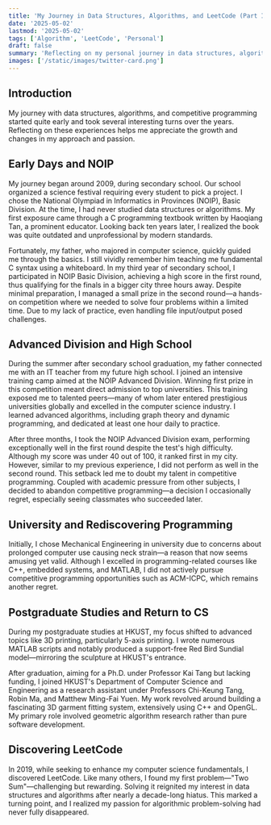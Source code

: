 ```yaml
---
title: 'My Journey in Data Structures, Algorithms, and LeetCode (Part I)'
date: '2025-05-02'
lastmod: '2025-05-02'
tags: ['Algorithm', 'LeetCode', 'Personal']
draft: false
summary: 'Reflecting on my personal journey in data structures, algorithms, and LeetCode—from early competitions in NOIP to rediscovering my passion for programming and competitive challenges years later.'
images: ['/static/images/twitter-card.png']
---
```


## Introduction

My journey with data structures, algorithms, and competitive programming started quite early and took several interesting turns over the years. Reflecting on these experiences helps me appreciate the growth and changes in my approach and passion.

## Early Days and NOIP

My journey began around 2009, during secondary school. Our school organized a science festival requiring every student to pick a project. I chose the National Olympiad in Informatics in Provinces (NOIP), Basic Division. At the time, I had never studied data structures or algorithms. My first exposure came through a C programming textbook written by Haoqiang Tan, a prominent educator. Looking back ten years later, I realized the book was quite outdated and unprofessional by modern standards.

Fortunately, my father, who majored in computer science, quickly guided me through the basics. I still vividly remember him teaching me fundamental C syntax using a whiteboard. In my third year of secondary school, I participated in NOIP Basic Division, achieving a high score in the first round, thus qualifying for the finals in a bigger city three hours away. Despite minimal preparation, I managed a small prize in the second round—a hands-on competition where we needed to solve four problems within a limited time. Due to my lack of practice, even handling file input/output posed challenges.

## Advanced Division and High School

During the summer after secondary school graduation, my father connected me with an IT teacher from my future high school. I joined an intensive training camp aimed at the NOIP Advanced Division. Winning first prize in this competition meant direct admission to top universities. This training exposed me to talented peers—many of whom later entered prestigious universities globally and excelled in the computer science industry. I learned advanced algorithms, including graph theory and dynamic programming, and dedicated at least one hour daily to practice.

After three months, I took the NOIP Advanced Division exam, performing exceptionally well in the first round despite the test's high difficulty. Although my score was under 40 out of 100, it ranked first in my city. However, similar to my previous experience, I did not perform as well in the second round. This setback led me to doubt my talent in competitive programming. Coupled with academic pressure from other subjects, I decided to abandon competitive programming—a decision I occasionally regret, especially seeing classmates who succeeded later.

## University and Rediscovering Programming

Initially, I chose Mechanical Engineering in university due to concerns about prolonged computer use causing neck strain—a reason that now seems amusing yet valid. Although I excelled in programming-related courses like C++, embedded systems, and MATLAB, I did not actively pursue competitive programming opportunities such as ACM-ICPC, which remains another regret.

## Postgraduate Studies and Return to CS

During my postgraduate studies at HKUST, my focus shifted to advanced topics like 3D printing, particularly 5-axis printing. I wrote numerous MATLAB scripts and notably produced a support-free Red Bird Sundial model—mirroring the sculpture at HKUST's entrance.

After graduation, aiming for a Ph.D. under Professor Kai Tang but lacking funding, I joined HKUST's Department of Computer Science and Engineering as a research assistant under Professors Chi-Keung Tang, Robin Ma, and Matthew Ming-Fai Yuen. My work revolved around building a fascinating 3D garment fitting system, extensively using C++ and OpenGL. My primary role involved geometric algorithm research rather than pure software development.

## Discovering LeetCode

In 2019, while seeking to enhance my computer science fundamentals, I discovered LeetCode. Like many others, I found my first problem—"Two Sum"—challenging but rewarding. Solving it reignited my interest in data structures and algorithms after nearly a decade-long hiatus. This marked a turning point, and I realized my passion for algorithmic problem-solving had never fully disappeared.
